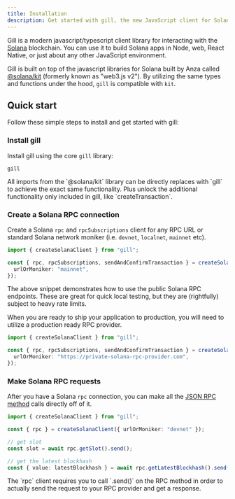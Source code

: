 ```yaml
---
title: Installation
description: Get started with gill, the new JavaScript client for Solana developers.
---
```


Gill is a modern javascript/typescript client library for interacting with the
[Solana](http://solana.com/) blockchain. You can use it to build Solana apps in Node, web, React
Native, or just about any other JavaScript environment.

Gill is built on top of the javascript libraries for Solana built by Anza called
[@solana/kit](https://github.com/anza-xyz/kit) (formerly known as "web3.js v2"). By utilizing the
same types and functions under the hood, `gill` is compatible with `kit`.

## Quick start

Follow these simple steps to install and get started with gill:

<Steps>
<Step>
 
### Install gill

Install gill using the core `gill` library:

```package-install
gill
```

<Callout title="Coming from Kit?">
  All imports from the `@solana/kit` library can be directly replaces with `gill` to achieve the
  exact same functionality. Plus unlock the additional functionality only included in gill, like
  `createTransaction`.
</Callout>

</Step>

<Step>

### Create a Solana RPC connection

Create a Solana `rpc` and `rpcSubscriptions` client for any RPC URL or standard Solana network
moniker (i.e. `devnet`, `localnet`, `mainnet` etc).

```typescript
import { createSolanaClient } from "gill";

const { rpc, rpcSubscriptions, sendAndConfirmTransaction } = createSolanaClient({
  urlOrMoniker: "mainnet",
});
```

The above snippet demonstrates how to use the public Solana RPC endpoints. These are great for quick
local testing, but they are (rightfully) subject to heavy rate limits.

When you are ready to ship your application to production, you will need to utilize a production
ready RPC provider.

```typescript
import { createSolanaClient } from "gill";

const { rpc, rpcSubscriptions, sendAndConfirmTransaction } = createSolanaClient({
  urlOrMoniker: "https://private-solana-rpc-provider.com",
});
```

</Step>

<Step>

### Make Solana RPC requests

After you have a Solana `rpc` connection, you can make all the
[JSON RPC method](https://solana.com/docs/rpc) calls directly off of it.

```typescript
import { createSolanaClient } from "gill";

const { rpc } = createSolanaClient({ urlOrMoniker: "devnet" });

// get slot
const slot = await rpc.getSlot().send();

// get the latest blockhash
const { value: latestBlockhash } = await rpc.getLatestBlockhash().send();
```

<Callout>
  The `rpc` client requires you to call `.send()` on the RPC method in order to actually send the
  request to your RPC provider and get a response.
</Callout>

</Step>

</Steps>
